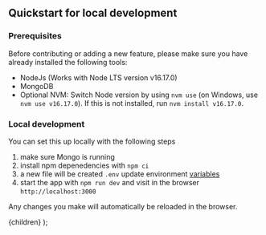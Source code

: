 
## Quickstart for local development

### Prerequisites

Before contributing or adding a new feature, please make sure you have already installed the following tools:

- <Link href="https://nodejs.org/en/download/">NodeJs</Link> (Works with Node LTS
  version v16.17.0)
- <Link href="https://www.mongodb.com/home">MongoDB</Link>
- Optional <Link href="https://github.com/nvm-sh/nvm">NVM</Link>: Switch Node version by using `nvm use` (on Windows, use `nvm use v16.17.0`). If this is not installed, run `nvm install v16.17.0`.

### Local development

You can set this up locally with the following steps

1. make sure Mongo is running
1. install npm depenedencies with `npm ci`
1. a new file will be created `.env` update environment [variables](/docs/environment-variables)
1. start the app with `npm run dev` and visit in the browser `http://localhost:3000`

Any changes you make will automatically be reloaded in the browser.

  <DocsLayout title="LinkFree Local Development Documentation">
    {children}
  </DocsLayout>
);
